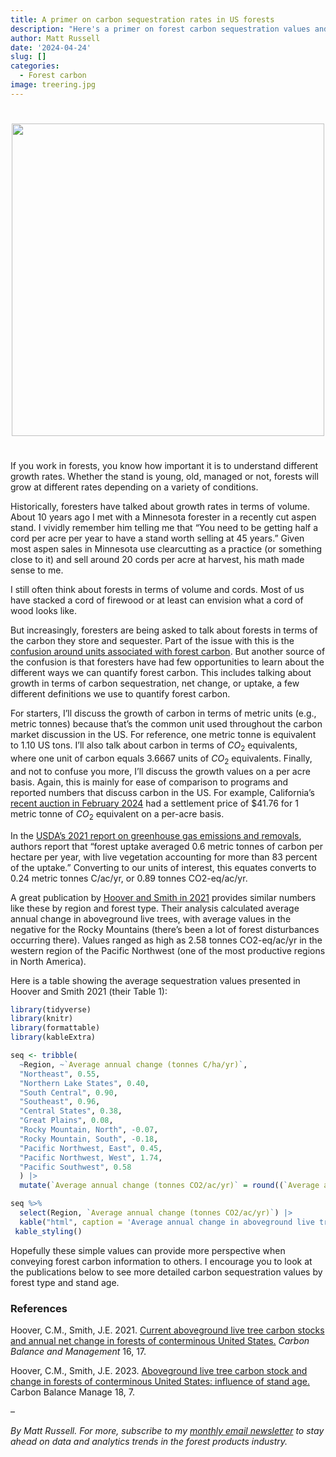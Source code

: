 ```yaml
---
title: A primer on carbon sequestration rates in US forests
description: "Here's a primer on forest carbon sequestration values and how much carbon US forests grow on an annual basis."
author: Matt Russell
date: '2024-04-24'
slug: []
categories:
  - Forest carbon
image: treering.jpg  
---
```


#   
<center>
![](treering.jpg){width=500px}  
</center>
#  

If you work in forests, you know how important it is to understand different growth rates. Whether the stand is young, old, managed or not, forests will grow at different rates depending on a variety of conditions. 

Historically, foresters have talked about growth rates in terms of volume. About 10 years ago I met with a Minnesota forester in a recently cut aspen stand. I vividly remember him telling me that "You need to be getting half a cord per acre per year to have a stand worth selling at 45 years."  Given most aspen sales in Minnesota use clearcutting as a practice (or something close to it) and sell around 20 cords per acre at harvest, his math made sense to me.

I still often think about forests in terms of volume and cords. Most of us have stacked a cord of firewood or at least can envision what a cord of wood looks like.

But increasingly, foresters are being asked to talk about forests in terms of the carbon they store and sequester. Part of the issue with this is the [confusion around units associated with forest carbon](https://arbor-analytics.com/post/units-in-forest-carbon-numbers-a-primer/). But another source of the confusion is that foresters have had few opportunities to learn about the different ways we can quantify forest carbon. This includes talking about growth in terms of carbon sequestration, net change, or uptake, a few different definitions we use to quantify forest carbon. 

For starters, I'll discuss the growth of carbon in terms of metric units (e.g., metric tonnes) because that's the common unit used throughout the carbon market discussion in the US. For reference, one metric tonne is equivalent to 1.10 US tons. I'll also talk about carbon in terms of $CO_2$ equivalents, where one unit of carbon equals 3.6667 units of $CO_2$ equivalents. Finally, and not to confuse you more, I'll discuss the growth values on a per acre basis. Again, this is mainly for ease of comparison to programs and reported numbers that discuss carbon in the US. For example, California's [recent auction in February 2024](https://ww2.arb.ca.gov/sites/default/files/2024-02/nc-feb_2024_summary_results_report.pdf) had a settlement price of $41.76 for 1 metric tonne of $CO_2$ equivalent on a per-acre basis. 

In the [USDA's 2021 report on greenhouse gas emissions and removals](https://www.fs.usda.gov/research/treesearch/66035), authors report that "forest uptake averaged 0.6 metric tonnes of carbon per hectare per year, with live vegetation accounting for more than 83 percent of the uptake." Converting to our units of interest, this equates converts to 0.24 metric tonnes C/ac/yr, or 0.89 tonnes CO2-eq/ac/yr.

A great publication by [Hoover and Smith in 2021](https://cbmjournal.biomedcentral.com/articles/10.1186/s13021-021-00179-2) provides similar numbers like these by region and forest type. Their analysis calculated average annual change in aboveground live trees, with average values in the negative for the Rocky Mountains (there's been a lot of forest disturbances occurring there). Values ranged as high as 2.58 tonnes CO2-eq/ac/yr in the western region of the Pacific Northwest (one of the most productive regions in North America).
 
Here is a table showing the average sequestration values presented in Hoover and Smith 2021 (their Table 1):

```r
library(tidyverse)
library(knitr)
library(formattable)
library(kableExtra)
```

```r
seq <- tribble(
  ~Region, ~`Average annual change (tonnes C/ha/yr)`,
  "Northeast", 0.55,
  "Northern Lake States", 0.40,
  "South Central", 0.90,
  "Southeast", 0.96,
  "Central States", 0.38,
  "Great Plains", 0.08,
  "Rocky Mountain, North", -0.07,
  "Rocky Mountain, South", -0.18,
  "Pacific Northwest, East", 0.45,
  "Pacific Northwest, West", 1.74,
  "Pacific Southwest", 0.58
  ) |> 
  mutate(`Average annual change (tonnes CO2/ac/yr)` = round((`Average annual change (tonnes C/ha/yr)`/2.47105)*(44/12), 2))
```

```r
seq %>% 
  select(Region, `Average annual change (tonnes CO2/ac/yr)`) |> 
  kable("html", caption = 'Average annual change in aboveground live trees across forested regions in the US, from Hoover and Smith 2021.') %>%
 kable_styling()
```

Hopefully these simple values can provide more perspective when conveying forest carbon information to others. I encourage you to look at the publications below to see more detailed carbon sequestration values by forest type and stand age. 

### References
Hoover, C.M., Smith, J.E. 2021. [Current aboveground live tree carbon stocks and annual net change in forests of conterminous United States.](https://doi.org/10.1186/s13021-021-00179-2) *Carbon Balance and Management* 16, 17. 

Hoover, C.M., Smith, J.E. 2023. [Aboveground live tree carbon stock and change in forests of conterminous United States: influence of stand age.](https://doi.org/10.1186/s13021-023-00227-z) Carbon Balance Manage 18, 7. 

--

*By Matt Russell. For more, subscribe to my [monthly email newsletter](https://mailchi.mp/d96897dc0f46/arbor-analytics) to stay ahead on data and analytics trends in the forest products industry.*